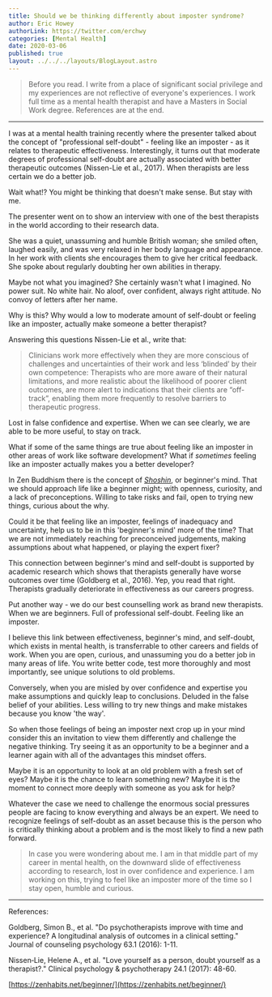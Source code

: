 ```yaml
---
title: Should we be thinking differently about imposter syndrome?
author: Eric Howey
authorLink: https://twitter.com/erchwy
categories: [Mental Health]
date: 2020-03-06
published: true
layout: ../../../layouts/BlogLayout.astro
---
```


> Before you read. I write from a place of significant social privilege and my experiences are not reflective of everyone's experiences. I work full time as a mental health therapist and have a Masters in Social Work degree. References are at the end.

---

I was at a mental health training recently where the presenter talked about the concept of "professional self-doubt" - feeling like an imposter - as it relates to therapeutic effectiveness. Interestingly, it turns out that moderate degrees of professional self-doubt are actually associated with better therapeutic outcomes (Nissen-Lie et al., 2017). When therapists are less certain we do a better job.

Wait what!? You might be thinking that doesn't make sense. But stay with me.

The presenter went on to show an interview with one of the best therapists in the world according to their research data.

She was a quiet, unassuming and humble British woman; she smiled often, laughed easily, and was very relaxed in her body language and appearance. In her work with clients she encourages them to give her critical feedback. She spoke about regularly doubting her own abilities in therapy.

Maybe not what you imagined? She certainly wasn't what I imagined. No power suit. No white hair. No aloof, over confident, always right attitude. No convoy of letters after her name.

Why is this? Why would a low to moderate amount of self-doubt or feeling like an imposter, actually make someone a better therapist?

Answering this questions Nissen-Lie et al., write that:

> Clinicians work more effectively when they are more conscious of challenges and uncertainties of their work and less ‘blinded’ by their own competence: Therapists who are more aware of their natural limitations, and more realistic about the likelihood of poorer client outcomes, are more alert to indications that their clients are “off-track”, enabling them more frequently to resolve barriers to therapeutic progress.

Lost in false confidence and expertise. When we can see clearly, we are able to be more useful, to stay on track.

What if some of the same things are true about feeling like an imposter in other areas of work like software development? What if _sometimes_ feeling like an imposter actually makes you a better developer?

In Zen Buddhism there is the concept of [_Shoshin_](https://zenhabits.net/beginner/), or beginner's mind. That we should approach life like a beginner might; with openness, curiosity, and a lack of preconceptions. Willing to take risks and fail, open to trying new things, curious about the why.

Could it be that feeling like an imposter, feelings of inadequacy and uncertainty, help us to be in this 'beginner's mind' more of the time? That we are not immediately reaching for preconceived judgements, making assumptions about what happened, or playing the expert fixer?

This connection between beginner's mind and self-doubt is supported by academic research which shows that therapists generally have worse outcomes over time (Goldberg et al., 2016). Yep, you read that right. Therapists gradually deteriorate in effectiveness as our careers progress.

Put another way - we do our best counselling work as brand new therapists. When we are beginners. Full of professional self-doubt. Feeling like an imposter.

I believe this link between effectiveness, beginner's mind, and self-doubt, which exists in mental health, is transferrable to other careers and fields of work. When you are open, curious, and unassuming you do a better job in many areas of life. You write better code, test more thoroughly and most importantly, see unique solutions to old problems.

Conversely, when you are misled by over confidence and expertise you make assumptions and quickly leap to conclusions. Deluded in the false belief of your abilities. Less willing to try new things and make mistakes because you know 'the way'.

So when those feelings of being an imposter next crop up in your mind consider this an invitation to view them differently and challenge the negative thinking. Try seeing it as an opportunity to be a beginner and a learner again with all of the advantages this mindset offers.

Maybe it is an opportunity to look at an old problem with a fresh set of eyes? Maybe it is the chance to learn something new? Maybe it is the moment to connect more deeply with someone as you ask for help?

Whatever the case we need to challenge the enormous social pressures people are facing to know everything and always be an expert. We need to recognize feelings of self-doubt as an asset because this is the person who is critically thinking about a problem and is the most likely to find a new path forward.

> In case you were wondering about me. I am in that middle part of my career in mental health, on the downward slide of effectiveness according to research, lost in over confidence and experience. I am working on this, trying to feel like an imposter more of the time so I stay open, humble and curious.

---

References:

Goldberg, Simon B., et al. "Do psychotherapists improve with time and experience? A longitudinal analysis of outcomes in a clinical setting." Journal of counseling psychology 63.1 (2016): 1-11.

Nissen‐Lie, Helene A., et al. "Love yourself as a person, doubt yourself as a therapist?." Clinical psychology & psychotherapy 24.1 (2017): 48-60.

[https://zenhabits.net/beginner/](https://zenhabits.net/beginner/)
